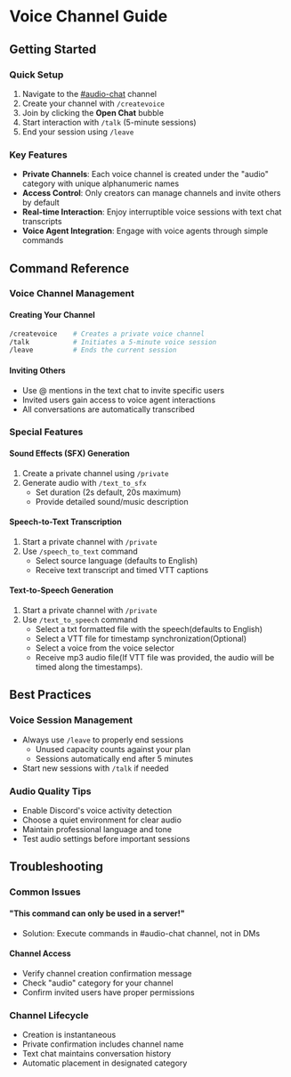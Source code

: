 # Voice Channel Guide

## Getting Started

### Quick Setup
1. Navigate to the [#audio-chat](https://discord.com/channels/1245569640265023572/1316766276051406888) channel
2. Create your channel with `/createvoice`
3. Join by clicking the **Open Chat** bubble
4. Start interaction with `/talk` (5-minute sessions)
5. End your session using `/leave`

### Key Features
* **Private Channels**: Each voice channel is created under the "audio" category with unique alphanumeric names
* **Access Control**: Only creators can manage channels and invite others by default
* **Real-time Interaction**: Enjoy interruptible voice sessions with text chat transcripts
* **Voice Agent Integration**: Engage with voice agents through simple commands

## Command Reference

### Voice Channel Management

#### Creating Your Channel
```bash
/createvoice    # Creates a private voice channel
/talk           # Initiates a 5-minute voice session
/leave          # Ends the current session
```

#### Inviting Others
* Use @ mentions in the text chat to invite specific users
* Invited users gain access to voice agent interactions
* All conversations are automatically transcribed

### Special Features

#### Sound Effects (SFX) Generation
1. Create a private channel using `/private`
2. Generate audio with `/text_to_sfx`
   * Set duration (2s default, 20s maximum)
   * Provide detailed sound/music description

#### Speech-to-Text Transcription
1. Start a private channel with `/private`
2. Use `/speech_to_text` command
   * Select source language (defaults to English)
   * Receive text transcript and timed VTT captions

#### Text-to-Speech Generation 
1. Start a private channel with `/private`
2. Use `/text_to_speech` command
   * Select a txt formatted file with the speech(defaults to English)
   * Select a VTT file for timestamp synchronization(Optional)
   * Select a voice from the voice selector
   * Receive mp3 audio file(If VTT file was provided, the audio will be timed along the timestamps).

## Best Practices

### Voice Session Management
* Always use `/leave` to properly end sessions
   * Unused capacity counts against your plan
   * Sessions automatically end after 5 minutes
* Start new sessions with `/talk` if needed

### Audio Quality Tips
* Enable Discord's voice activity detection
* Choose a quiet environment for clear audio
* Maintain professional language and tone
* Test audio settings before important sessions

## Troubleshooting

### Common Issues

#### "This command can only be used in a server!"
* Solution: Execute commands in #audio-chat channel, not in DMs

#### Channel Access
* Verify channel creation confirmation message
* Check "audio" category for your channel
* Confirm invited users have proper permissions

### Channel Lifecycle
* Creation is instantaneous
* Private confirmation includes channel name
* Text chat maintains conversation history
* Automatic placement in designated category
